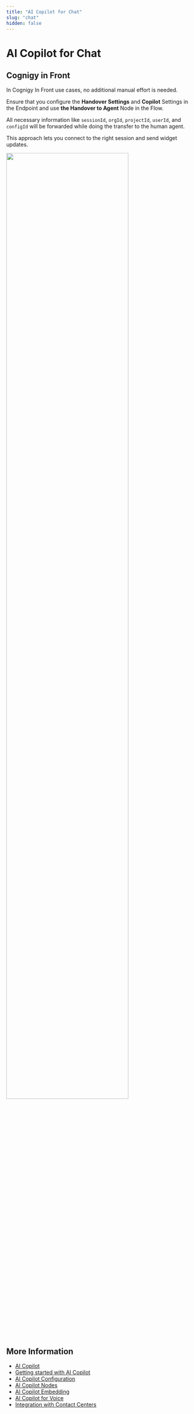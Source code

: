 ```yaml
---
title: "AI Copilot for Chat"
slug: "chat"
hidden: false
---
```


# AI Copilot for Chat 

## Cognigy in Front

In Cognigy In Front use cases, no additional manual effort is needed. 

Ensure that you configure the **Handover Settings** and **Copilot** Settings in the Endpoint and use **the Handover to Agent** Node in the Flow.

All necessary information like `sessionId`, `orgId`, `projectId`, `userId`, and `configId` will be forwarded while doing the transfer to the human agent. 

This approach lets you connect to the right session and send widget updates.

<Frame>
  <img class="image-center" src="../../../_assets/ai-copilot/chat.png" width="80%" />
</Frame>

## More Information

- [AI Copilot](overview.md)
- [Getting started with AI Copilot](getting-started.md)
- [AI Copilot Configuration](configuration.md)
- [AI Copilot Nodes](../ai/build/node-reference/ai-copilot/overview.md)
- [AI Copilot Embedding](embedding.md)
- [AI Copilot for Voice](voice/voice-overview.md)
- [Integration with Contact Centers](contact-center-integration.md)